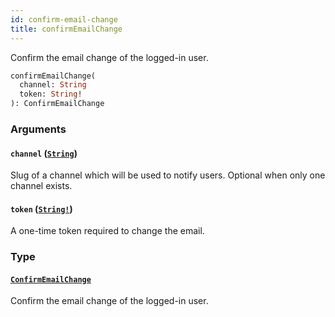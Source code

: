 ```yaml
---
id: confirm-email-change
title: confirmEmailChange
---
```


Confirm the email change of the logged-in user.

```graphql
confirmEmailChange(
  channel: String
  token: String!
): ConfirmEmailChange

```

### Arguments

#### `channel` ([`String`](/docs/developer/api-reference/scalars/string))

Slug of a channel which will be used to notify users. Optional when only one channel exists.

#### `token` ([`String!`](/docs/developer/api-reference/scalars/string))

A one-time token required to change the email.

### Type

#### [`ConfirmEmailChange`](/docs/developer/api-reference/objects/confirm-email-change)

Confirm the email change of the logged-in user.
